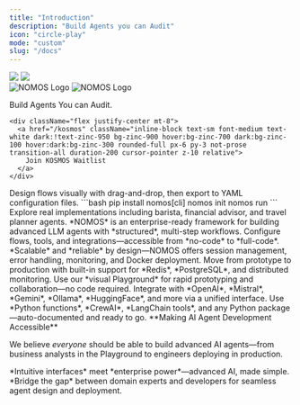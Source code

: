 ```yaml
---
title: "Introduction"
description: "Build Agents you can Audit"
icon: "circle-play"
mode: "custom"
slug: "/docs"
---
```


<div className="relative">
  <div className="absolute top-0 lg:-top-16 left-0 right-0">
    <img
      src="https://github.com/mintlify/docs/raw/main/images/hero/background-light.png"
      className="block dark:hidden pointer-events-none"
    />
    <img
      src="https://github.com/mintlify/docs/raw/main/images/hero/background-dark.png"
      className="hidden dark:block pointer-events-none"
    />
  </div>
  <div className="px-4 py-16 lg:py-48 lg:pb-12 max-w-3xl mx-auto">
    <div className="flex justify-center mb-6">
      <img
        src="/assets/light.png"
        alt="NOMOS Logo"
        className="block dark:hidden h-32 w-auto"
      />
      <img
        src="/assets/dark.png"
        alt="NOMOS Logo"
        className="hidden dark:block h-32 w-auto"
      />
    </div>
    <p className="max-w-xl mx-auto px-4 mt-4 text-lg text-center text-gray-500 dark:text-zinc-500">Build Agents You can Audit.</p>

    <div className="flex justify-center mt-8">
      <a href="/kosmos" className="inline-block text-sm font-medium text-white dark:!text-zinc-950 bg-zinc-900 hover:bg-zinc-700 dark:bg-zinc-100 hover:dark:bg-zinc-300 rounded-full px-6 py-3 not-prose transition-all duration-200 cursor-pointer z-10 relative">
        Join KOSMOS Waitlist
      </a>
    </div>
  </div>
</div>

<div className="max-w-6xl mx-auto px-4 py-4">

<CardGroup cols={3}>
  <Card title="Visual Playground" icon="mouse-pointer-2" href="https://nomos.dowhile.dev/playground">
    Design flows visually with drag-and-drop, then export to YAML configuration files.
  </Card>
  <Card title="CLI Quick Start" icon="terminal">
    ```bash
    pip install nomos[cli]
    nomos init
    nomos run
    ```
  </Card>
  <Card title="Examples" icon="book-open" href="guides">
    Explore real implementations including barista, financial advisor, and travel planner agents.
  </Card>
</CardGroup>

<CardGroup cols={2}>
  <Card title="Enterprise-Grade AI Framework" icon="building" iconType="solid">
    *NOMOS* is an enterprise-ready framework for building advanced LLM agents with *structured*, multi-step workflows. Configure flows, tools, and integrations—accessible from *no-code* to *full-code*.
  </Card>
  <Card title="Production-Ready Architecture" icon="server" iconType="solid">
    *Scalable* and *reliable* by design—NOMOS offers session management, error handling, monitoring, and Docker deployment. Move from prototype to production with built-in support for *Redis*, *PostgreSQL*, and distributed monitoring.
  </Card>
</CardGroup>

<CardGroup cols={3}>
  <Card title="Drag & Drop Design" icon="mouse-pointer-2" iconType="solid">
    Use our *visual Playground* for rapid prototyping and collaboration—no code required.
  </Card>
  <Card title="Multi-Provider LLM Support" icon="brain-circuit" iconType="solid">
    Integrate with *OpenAI*, *Mistral*, *Gemini*, *Ollama*, *HuggingFace*, and more via a unified interface.
  </Card>
  <Card title="Extensive Tool Ecosystem" icon="wrench" iconType="solid">
    Use *Python functions*, *CrewAI*, *LangChain tools*, and any Python package—auto-documented and ready to go.
  </Card>
</CardGroup>

<Info>
**Making AI Agent Development Accessible**

We believe *everyone* should be able to build advanced AI agents—from business analysts in the Playground to engineers deploying in production.
</Info>

<CardGroup cols={2}>
  <Card title="Innovation Through Simplicity" icon="lightbulb" iconType="solid" color="#059669">
    *Intuitive interfaces* meet *enterprise power*—advanced AI, made simple.
  </Card>
  <Card title="Collaborative Development" icon="users" iconType="solid" color="#7c3aed">
    *Bridge the gap* between domain experts and developers for seamless agent design and deployment.
  </Card>
</CardGroup>

</div>
